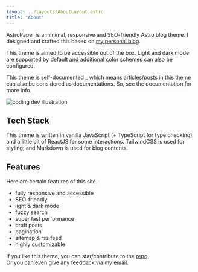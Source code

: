 ```yaml
---
layout: ../layouts/AboutLayout.astro
title: "About"
---
```



AstroPaper is a minimal, responsive and SEO-friendly Astro blog theme. I designed and crafted this based on [my personal blog](https://satnaing.dev/blog).

This theme is aimed to be accessible out of the box. Light and dark mode are supported by
default and additional color schemes can also be configured.

This theme is self-documented \_ which means articles/posts in this theme can also be considered as documentations. So, see the documentation for more info.

<Image src={dev} class="sm:w-1/2 mx-auto" alt="coding dev illustration" />

## Tech Stack

This theme is written in vanilla JavaScript (+ TypeScript for type checking) and a little bit of ReactJS for some interactions. TailwindCSS is used for styling; and Markdown is used for blog contents.

## Features

Here are certain features of this site.

- fully responsive and accessible
- SEO-friendly
- light & dark mode
- fuzzy search
- super fast performance
- draft posts
- pagination
- sitemap & rss feed
- highly customizable

If you like this theme, you can star/contribute to the [repo](https://github.com/satnaing/astro-paper).  
Or you can even give any feedback via my [email](mailto:contact@satnaing.dev).
